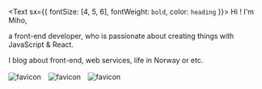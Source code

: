 <Text sx={{ fontSize: [4, 5, 6], fontWeight: `bold`, color: `heading` }}>
  Hi ! I'm Miho,  
</Text>

a front-end developer, who is passionate about creating things with JavaScript & React. 

I blog about front-end, web services, life in Norway or etc.

![favicon](./favicon-32x32.png)　![favicon](./favicon-32x32.png)　![favicon](./favicon-32x32.png)